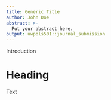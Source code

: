```yaml
---
title: Generic Title
author: John Doe
abstract: >-
  Put your abstract here.
output: uwpols501::journal_submission
---
```


Introduction

# Heading

Text
